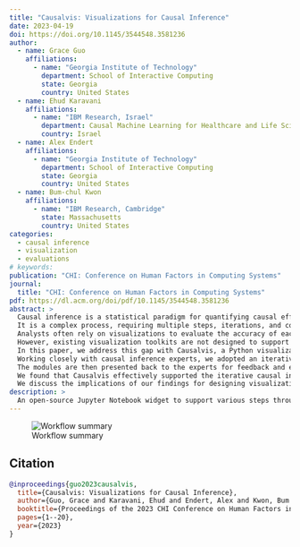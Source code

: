```yaml
---
title: "Causalvis: Visualizations for Causal Inference"
date: 2023-04-19
doi: https://doi.org/10.1145/3544548.3581236
author:
  - name: Grace Guo
    affiliations:
      - name: "Georgia Institute of Technology"
        department: School of Interactive Computing
        state: Georgia
        country: United States
  - name: Ehud Karavani 
    affiliations:
      - name: "IBM Research, Israel"
        department: Causal Machine Learning for Healthcare and Life Sciences
        country: Israel
  - name: Alex Endert
    affiliations:
      - name: "Georgia Institute of Technology"
        department: School of Interactive Computing
        state: Georgia
        country: United States
  - name: Bum-chul Kwon
    affiliations: 
      - name: "IBM Research, Cambridge"
        state: Massachusetts 
        country: United States
categories:
  - causal inference
  - visualization
  - evaluations
# keywords: 
publication: "CHI: Conference on Human Factors in Computing Systems"
journal: 
  title: "CHI: Conference on Human Factors in Computing Systems"
pdf: https://dl.acm.org/doi/pdf/10.1145/3544548.3581236
abstract: >
  Causal inference is a statistical paradigm for quantifying causal effects using observational data. 
  It is a complex process, requiring multiple steps, iterations, and collaborations with domain experts. 
  Analysts often rely on visualizations to evaluate the accuracy of each step. 
  However, existing visualization toolkits are not designed to support the entire causal inference process within computational environments familiar to analysts. 
  In this paper, we address this gap with Causalvis, a Python visualization package for causal inference. 
  Working closely with causal inference experts, we adopted an iterative design process to develop four interactive visualization modules to support causal inference analysis tasks. 
  The modules are then presented back to the experts for feedback and evaluation. 
  We found that Causalvis effectively supported the iterative causal inference process. 
  We discuss the implications of our findings for designing visualizations for causal inference, particularly for tasks of communication and collaboration.
description: >
  An open-source Jupyter Notebook widget to support various steps throughout a causal inference analysis workflow.
---
```


![Workflow summary](causalvis_summary.png)

## Citation

``` bibtex
@inproceedings{guo2023causalvis,
  title={Causalvis: Visualizations for Causal Inference},
  author={Guo, Grace and Karavani, Ehud and Endert, Alex and Kwon, Bum Chul},
  booktitle={Proceedings of the 2023 CHI Conference on Human Factors in Computing Systems},
  pages={1--20},
  year={2023}
}
```